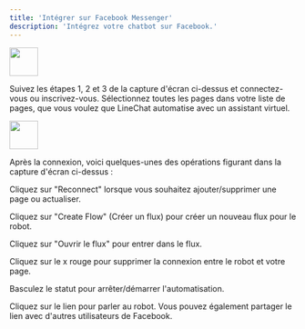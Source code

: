 ```yaml
---
title: 'Intégrer sur Facebook Messenger'
description: 'Intégrez votre chatbot sur Facebook.'
---
```

<img height="50" src="https://clickway.fr/wp-content/uploads/2024/03/Untitled-9.png" />

Suivez les étapes 1, 2 et 3 de la capture d'écran ci-dessus et connectez-vous ou inscrivez-vous. Sélectionnez toutes les pages dans votre liste de pages, que vous voulez que LineChat automatise avec un assistant virtuel.

<img height="50" src="https://clickway.fr/wp-content/uploads/2024/03/Untitled-10.png" />

Après la connexion, voici quelques-unes des opérations figurant dans la capture d'écran ci-dessus :

Cliquez sur "Reconnect" lorsque vous souhaitez ajouter/supprimer une page ou actualiser.

Cliquez sur "Create Flow" (Créer un flux) pour créer un nouveau flux pour le robot.

Cliquez sur "Ouvrir le flux" pour entrer dans le flux.

Cliquez sur le x rouge pour supprimer la connexion entre le robot et votre page.

Basculez le statut pour arrêter/démarrer l'automatisation.

Cliquez sur le lien pour parler au robot. Vous pouvez également partager le lien avec d'autres utilisateurs de Facebook.